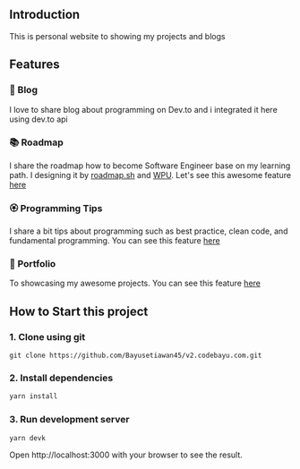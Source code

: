 ## Introduction

This is personal website to showing my projects and blogs

## Features

### 📝 Blog

I love to share blog about programming on Dev.to and i integrated it here using dev.to api

### 📚 Roadmap

I share the roadmap how to become Software Engineer base on my learning path. I designing it by [roadmap.sh](https://roadmap.sh/) and [WPU](https://www.youtube.com/@sandhikagalihWPU). Let's see this awesome feature [here](https://www.codebayu.com/roadmap?tribe=frontend-developer)

### 🏵 Programming Tips

I share a bit tips about programming such as best practice, clean code, and fundamental programming. You can see this feature [here](https://www.codebayu.com/learn)

### 🎨 Portfolio

To showcasing my awesome projects. You can see this feature [here](https://www.codebayu.com/projects)

## How to Start this project

### 1. Clone using git

```git
git clone https://github.com/Bayusetiawan45/v2.codebayu.com.git
```

### 2. Install dependencies

```bash
yarn install
```

### 3. Run development server

```bash
yarn devk
```

Open http://localhost:3000 with your browser to see the result.
